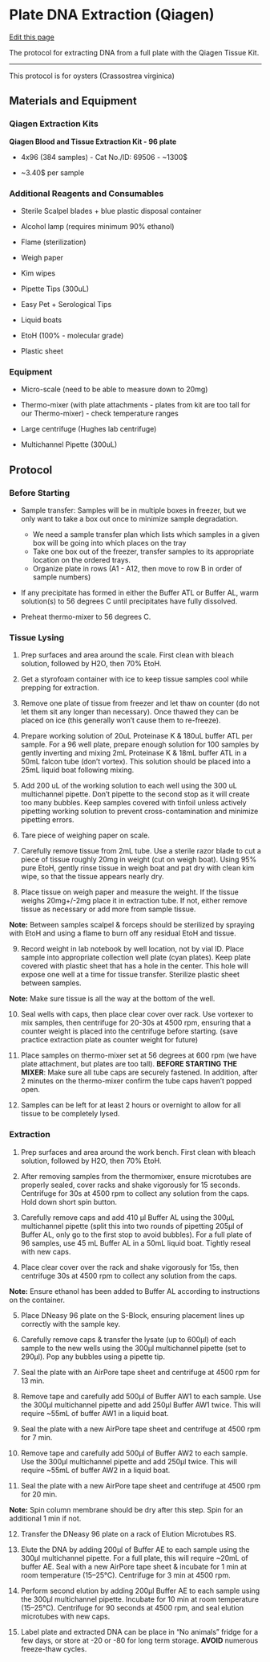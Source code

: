 # Plate DNA Extraction (Qiagen)

[Edit this page](https://github.com/DrK-Lo/lotterhoslabprotocols/edit/main/molecprot_dnaextractionqiagenplate.qmd)

The protocol for extracting DNA from a full plate with the Qiagen Tissue Kit.

------------------------------------------------------------------------

This protocol is for oysters (Crassostrea virginica)

## **Materials and Equipment** {.unnumbered}

### **Qiagen Extraction Kits** {.unnumbered}

**Qiagen Blood and Tissue Extraction Kit - 96 plate**

-   4x96 (384 samples) - Cat No./ID: 69506 - \~1300\$

-   \~3.40\$ per sample

### **Additional Reagents and Consumables** {.unnumbered}

-   Sterile Scalpel blades + blue plastic disposal container

-   Alcohol lamp (requires minimum 90% ethanol)

-   Flame (sterilization)

-   Weigh paper

-   Kim wipes

-   Pipette Tips (300uL)

-   Easy Pet + Serological Tips

-   Liquid boats

-   EtoH (100% - molecular grade)

-   Plastic sheet

### **Equipment** {.unnumbered}

-   Micro-scale (need to be able to measure down to 20mg)

-   Thermo-mixer (with plate attachments - plates from kit are too tall for our Thermo-mixer) - check temperature ranges

-   Large centrifuge (Hughes lab centrifuge)

-   Multichannel Pipette (300uL)

## **Protocol** {.unnumbered}

### **Before Starting** {.unnumbered}

-   Sample transfer: Samples will be in multiple boxes in freezer, but we only want to take a box out once to minimize sample degradation.
    - We need a sample transfer plan which lists which samples in a given box will be going into which places on the tray
    - Take one box out of the freezer, transfer samples to its appropriate location on the ordered trays.
    - Organize plate in rows (A1 - A12, then move to row B in order of sample numbers)   

-   If any precipitate has formed in either the Buffer ATL or Buffer AL, warm solution(s) to 56 degrees C until precipitates have fully dissolved.

-   Preheat thermo-mixer to 56 degrees C.

### **Tissue Lysing** {.unnumbered}

1.  Prep surfaces and area around the scale. First clean with bleach solution, followed by H2O, then 70% EtoH.

2.  Get a styrofoam container with ice to keep tissue samples cool while prepping for extraction. 

3.  Remove one plate of tissue from freezer and let thaw on counter (do not let them sit any longer than necessary). Once thawed they can be placed on ice (this generally won't cause them to re-freeze).

4. Prepare working solution of 20uL Proteinase K & 180uL buffer ATL per sample. For a 96 well plate, prepare enough solution for 100 samples by gently inverting and mixing 2mL Proteinase K & 18mL buffer ATL in a 50mL falcon tube (don't vortex). This solution should be placed into a 25mL liquid boat following mixing.

5. Add 200 uL of the working solution to each well using the 300 uL multichannel pipette. Don't pipette to the second stop as it will create too many bubbles. Keep samples covered with tinfoil unless actively pipetting working solution to prevent cross-contamination and minimize pipetting errors.

6.  Tare piece of weighing paper on scale.

7.  Carefully remove tissue from 2mL tube. Use a sterile razor blade to cut a piece of tissue roughly 20mg in weight (cut on weigh boat). Using 95% pure EtoH, gently rinse tissue in weigh boat and pat dry with clean kim wipe, so that the tissue appears nearly dry.

8.  Place tissue on weigh paper and measure the weight. If the tissue weighs 20mg+/-2mg place it in extraction tube. If not, either remove tissue as necessary or add more from sample tissue. 

**Note:** Between samples scalpel & forceps should be sterilized by spraying with EtoH and using a flame to burn off any residual EtoH and tissue.

9.  Record weight in lab notebook by well location, not by vial ID. Place sample into appropriate collection well plate (cyan plates). Keep plate covered with plastic sheet that has a hole in the center. This hole will expose one well at a time for tissue transfer. Sterilize plastic sheet between samples.

**Note:** Make sure tissue is all the way at the bottom of the well. 

10.  Seal wells with caps, then place clear cover over rack. Use vortexer to mix samples, then centrifuge for 20-30s at 4500 rpm, ensuring that a counter weight is placed into the centrifuge before starting. (save practice extraction plate as counter weight for future)

11.  Place samples on thermo-mixer set at 56 degrees at 600 rpm (we have plate attachment, but plates are too tall). **BEFORE STARTING THE MIXER**: Make sure all tube caps are securely fastened. In addition, after 2 minutes on the thermo-mixer confirm the tube caps haven't popped open.

12.  Samples can be left for at least 2 hours or overnight to allow for all tissue to be completely lysed.

### **Extraction** {.unnumbered}

1.  Prep surfaces and area around the work bench. First clean with bleach solution, followed by H2O, then 70% EtoH.

2.  After removing samples from the thermomixer, ensure microtubes are properly sealed, cover racks and shake vigorously for 15 seconds. Centrifuge for 30s at 4500 rpm to collect any solution from the caps. Hold down short spin button.

3.  Carefully remove caps and add 410 μl Buffer AL using the 300μL multichannel pipette (split this into two rounds of pipetting 205μl of Buffer AL, only go to the first stop to avoid bubbles). For a full plate of 96 samples, use 45 mL Buffer AL in a 50mL liquid boat. Tightly reseal with new caps.

4.  Place clear cover over the rack and shake vigorously for 15s, then centrifuge 30s at 4500 rpm to collect any solution from the caps. 

**Note:** Ensure ethanol has been added to Buffer AL according to instructions on the container.

5.  Place DNeasy 96 plate on the S-Block, ensuring placement lines up correctly with the sample key.

6.  Carefully remove caps & transfer the lysate (up to 600μl) of each sample to the new wells using the 300μl multichannel pipette (set to 290μl). Pop any bubbles using a  pipette tip.

7.  Seal the plate with an AirPore tape sheet and centrifuge at 4500 rpm for 13 min.

8.  Remove tape and carefully add 500μl of Buffer AW1 to each sample. Use the 300μl multichannel pipette and add 250μl Buffer AW1 twice. This will require ~55mL of buffer AW1 in a liquid boat.

9.  Seal the plate with a new AirPore tape sheet and centrifuge at 4500 rpm for 7 min. 

10.  Remove tape and carefully add 500μl of Buffer AW2 to each sample. Use the 300μl multichannel pipette and add 250μl twice. This will require ~55mL of buffer AW2 in a liquid boat.

11. Seal the plate with a new AirPore tape sheet and centrifuge at 4500 rpm for 20 min. 

**Note:** Spin column membrane should be dry after this step. Spin for an additional 1 min if not.

12.  Transfer the DNeasy 96 plate on a rack of Elution Microtubes RS.

13.  Elute the DNA by adding 200μl of Buffer AE to each sample using the 300μl multichannel pipette. For a full plate, this will require ~20mL of buffer AE. Seal with a new AirPore tape sheet & incubate for 1 min at room temperature (15--25°C). Centrifuge for 3 min at 4500 rpm.

14.  Perform second elution by adding 200μl Buffer AE to each sample using the 300μl multichannel pipette. Incubate for 10 min at room temperature (15--25°C). Centrifuge for 90 seconds at 4500 rpm, and seal elution microtubes with new caps.

15.  Label plate and extracted DNA can be place in "No animals" fridge for a few days, or store at -20 or -80 for long term storage. **AVOID** numerous freeze-thaw cycles.
